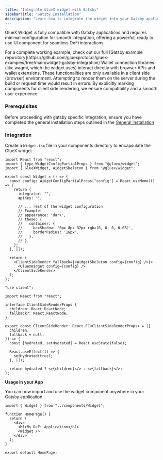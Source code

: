 ```yaml
---
title: "Integrate GlueX widget with Gatsby"
sidebarTitle: "Gatsby Installation"
description: "Learn how to integrate the widget into your Gatsby application enabling users to perform swaps, bridge assets, lend, stake, zap and swidge directly within the application"
---
```



GlueX Widget is fully compatible with Gatsby applications and requires minimal configuration for smooth integration, offering a powerful, ready to use UI component for seamless DeFi interactions

<Info>
  For a complete working example, check out our full [Gatsby example
  repository](https://github.com/gluexprotocol/gluex-examples/tree/main/widget-gatsby-integration)
</Info>

<Accordion title="Why client side rendering?">
  Wallet connection libraries (like wagmi, which the widget uses) interact
  directly with browser APIs and wallet extensions. These functionalities are
  only available in a client side (browser) environment. Attempting to render
  them on the server during the build or request time would result in errors. By
  explicitly marking components for client side rendering, we ensure
  compatibility and a smooth user experience
</Accordion>

### Prerequisites

Before proceeding with gatsby specific integration, ensure you have completed the general installation steps outlined in the [General Installation](/build-with-gluex/widget/integration/installing-the-widget)

### Integration

Create a `Widget.tsx` file in your components directory to encapsulate the GlueX widget

<CodeGroup>

```tsx Widget.tsx
import React from "react";
import { type WidgetConfigPartialProps } from "@gluex/widget";
import { GlueXWidget, WidgetSkeleton } from "@gluex/widget";

export const Widget = () => {
  const config: WidgetConfigPartialProps["config"] = React.useMemo(() => {
    return {
      integrator: "",
      apiKey: "",

      // ... rest of the widget configuration
      // Example:
      // appearance: 'dark',
      // theme: {
      //   container: {
      //     boxShadow: '0px 8px 32px rgba(0, 0, 0, 0.08)',
      //     borderRadius: '16px',
      //   },
      // },
    };
  }, []);

  return (
    <ClientSideRender fallback={<WidgetSkeleton config={config} />}>
      <GlueXWidget config={config} />
    </ClientSideRender>
  );
};
```

```tsx ClientSideRender.tsx
"use client";

import React from "react";

interface ClientSideRenderProps {
  children: React.ReactNode;
  fallback?: React.ReactNode;
}

export const ClientSideRender: React.FC<ClientSideRenderProps> = ({
  children,
  fallback = null,
}) => {
  const [hydrated, setHydrated] = React.useState(false);

  React.useEffect(() => {
    setHydrated(true);
  }, []);

  return hydrated ? <>{children}</> : <>{fallback}</>;
};
```

</CodeGroup>

**Usage in your App**

You can now import and use the widget component anywhere in your Gatsby application

```tsx pages/index.tsx
import { Widget } from "../components/Widget";

function HomePage() {
  return (
    <div>
      <h1>My DeFi Application</h1>
      <Widget />
    </div>
  );
}

export default HomePage;
```

<ConfigurationAndCustomization />
